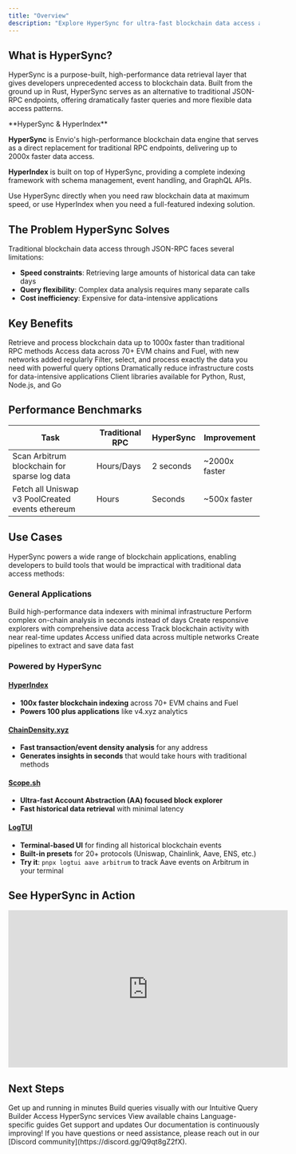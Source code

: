 ```yaml
---
title: "Overview"
description: "Explore HyperSync for ultra-fast blockchain data access and flexible queries across 70+ networks."
---
```


## What is HyperSync?

HyperSync is a purpose-built, high-performance data retrieval layer that gives developers unprecedented access to blockchain data. Built from the ground up in Rust, HyperSync serves as an alternative to traditional JSON-RPC endpoints, offering dramatically faster queries and more flexible data access patterns.

<Note>
**HyperSync & HyperIndex**

**HyperSync** is Envio's high-performance blockchain data engine that serves as a direct replacement for traditional RPC endpoints, delivering up to 2000x faster data access.

**HyperIndex** is built on top of HyperSync, providing a complete indexing framework with schema management, event handling, and GraphQL APIs.

Use HyperSync directly when you need raw blockchain data at maximum speed, or use HyperIndex when you need a full-featured indexing solution.
</Note>

## The Problem HyperSync Solves

Traditional blockchain data access through JSON-RPC faces several limitations:

- **Speed constraints**: Retrieving large amounts of historical data can take days
- **Query flexibility**: Complex data analysis requires many separate calls
- **Cost inefficiency**: Expensive for data-intensive applications

## Key Benefits

<CardGroup cols={2}>
  <Card title="Exceptional Performance" icon="rocket">
    Retrieve and process blockchain data up to 1000x faster than traditional RPC methods
  </Card>
  <Card title="Comprehensive Coverage" icon="globe">
    Access data across 70+ EVM chains and Fuel, with new networks added regularly
  </Card>
  <Card title="Flexible Query Capabilities" icon="filter">
    Filter, select, and process exactly the data you need with powerful query options
  </Card>
  <Card title="Cost Efficiency" icon="dollar-sign">
    Dramatically reduce infrastructure costs for data-intensive applications
  </Card>
  <Card title="Simple Integration" icon="plug">
    Client libraries available for Python, Rust, Node.js, and Go
  </Card>
</CardGroup>

## Performance Benchmarks

<div style={{display: 'flex', justifyContent: 'center'}}>
<Card>

| Task                                             | Traditional RPC | HyperSync | Improvement   |
| ------------------------------------------------ | --------------- | --------- | ------------- |
| Scan Arbitrum blockchain for sparse log data     | Hours/Days      | 2 seconds | ~2000x faster |
| Fetch all Uniswap v3 PoolCreated events ethereum | Hours           | Seconds   | ~500x faster  |

</Card>
</div>

## Use Cases

HyperSync powers a wide range of blockchain applications, enabling developers to build tools that would be impractical with traditional data access methods:

### General Applications

<CardGroup cols={2}>
  <Card title="Indexers" icon="database">
    Build high-performance data indexers with minimal infrastructure
  </Card>
  <Card title="Data Analytics" icon="chart-line">
    Perform complex on-chain analysis in seconds instead of days
  </Card>
  <Card title="Block Explorers" icon="magnifying-glass">
    Create responsive explorers with comprehensive data access
  </Card>
  <Card title="Monitoring Tools" icon="bell">
    Track blockchain activity with near real-time updates
  </Card>
  <Card title="Cross-chain Applications" icon="link">
    Access unified data across multiple networks
  </Card>
  <Card title="ETL Pipelines" icon="arrows-turn-right">
    Create pipelines to extract and save data fast
  </Card>
</CardGroup>

### Powered by HyperSync

#### [HyperIndex](https://docs.envio.dev/docs/HyperIndex/overview)

- **100x faster blockchain indexing** across 70+ EVM chains and Fuel
- **Powers 100 plus applications** like v4.xyz analytics

#### [ChainDensity.xyz](https://chaindensity.xyz)

- **Fast transaction/event density analysis** for any address
- **Generates insights in seconds** that would take hours with traditional methods

#### [Scope.sh](https://scope.sh)

- **Ultra-fast Account Abstraction (AA) focused block explorer**
- **Fast historical data retrieval** with minimal latency

#### [LogTUI](https://www.npmjs.com/package/logtui)

- **Terminal-based UI** for finding all historical blockchain events
- **Built-in presets** for 20+ protocols (Uniswap, Chainlink, Aave, ENS, etc.)
- **Try it**: `pnpx logtui aave arbitrum` to track Aave events on Arbitrum in your terminal

## See HyperSync in Action

<iframe width="560" height="315" src="https://www.youtube.com/embed/iu_469ELotw" title="YouTube video player" frameBorder="0" allow="accelerometer; autoplay; clipboard-write; encrypted-media; gyroscope; picture-in-picture" allowFullScreen></iframe>

## Next Steps

<CardGroup cols={2}>
  <Card title="Quick Start Guide" href="/HyperSync/quickstart" icon="rocket">
    Get up and running in minutes
  </Card>
  <Card title="Visual Query Builder" href="http://builder.hypersync.xyz" icon="wand-magic-sparkles">
    Build queries visually with our Intuitive Query Builder
  </Card>
  <Card title="Get API Token" href="/HyperSync/api-tokens" icon="key">
    Access HyperSync services
  </Card>
  <Card title="Supported Networks" href="/HyperSync/hypersync-supported-networks" icon="network-wired">
    View available chains
  </Card>
  <Card title="Client Documentation" href="/HyperSync/hypersync-clients" icon="code">
    Language-specific guides
  </Card>
  <Card title="Join Discord" href="https://discord.gg/Q9qt8gZ2fX" icon="discord">
    Get support and updates
  </Card>
</CardGroup>

<Note>
Our documentation is continuously improving! If you have questions or need assistance, please reach out in our [Discord community](https://discord.gg/Q9qt8gZ2fX).
</Note>

